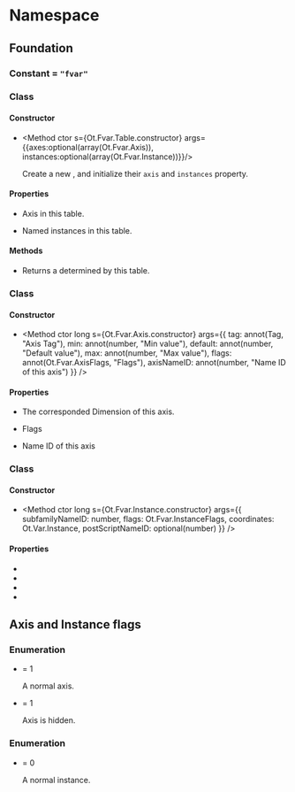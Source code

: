
# Namespace <Decl s={Ot.Fvar}/>

## Foundation

### Constant <Decl s={Ot.Fvar.Tag}/> = `"fvar"`

### Class <Decl s={Ot.Fvar.Table}/>

#### Constructor

* <Method ctor s={Ot.Fvar.Table.constructor} args={{axes:optional(array(Ot.Fvar.Axis)),  instances:optional(array(Ot.Fvar.Instance))}}/>

    Create a new <R s={Ot.Fvar.Table}/>, and initialize their `axis` and `instances` property.

#### Properties

* <Member s={Ot.Fvar.Table.axes} type={array(Ot.Fvar.Axis)} />

    Axis in this table.

* <Member s={Ot.Fvar.Table.instances} type={array(Ot.Fvar.Instnace)} />

    Named instances in this table.

#### Methods

* <Member s={Ot.Fvar.Table.getDesignSpace} returns={Ot.Var.DesignSpace} />

    Returns a <R s={Ot.Var.DesignSpace}/> determined by this table.

### Class <Decl s={Ot.Fvar.Axis}/>

#### Constructor

* <Method ctor long s={Ot.Fvar.Axis.constructor} args={{
    tag: annot(Tag, "Axis Tag"),
    min: annot(number, "Min value"),
    default: annot(number, "Default value"),
    max: annot(number, "Max value"),
    flags: annot(Ot.Fvar.AxisFlags, "Flags"),
    axisNameID: annot(number, "Name ID of this axis")
}} />

#### Properties

* <Member readonly s={Ot.Fvar.Axis.dim} type={Ot.Var.Dim}/>

    The corresponded Dimension of this axis.

* <Member readonly s={Ot.Fvar.Axis.flags} type={Ot.Fvar.AxisFlags}/>

    Flags

* <Member readonly s={Ot.Fvar.Axis.axisNameID} type={number}/>

    Name ID of this axis

### Class <Decl s={Ot.Fvar.Instance}/>

#### Constructor

* <Method ctor long s={Ot.Fvar.Instance.constructor} args={{
    subfamilyNameID: number,
    flags: Ot.Fvar.InstanceFlags,
    coordinates: Ot.Var.Instance,
    postScriptNameID: optional(number)
}} />

#### Properties

 * <Member s={Ot.Fvar.Instance.subfamilyNameID} type={number}/>
 * <Member s={Ot.Fvar.Instance.flags} type={Ot.Fvar.InstanceFlags}/>
 * <Member s={Ot.Fvar.Instance.coordinates} type={Ot.Var.Instance}/>
 * <Member s={Ot.Fvar.Instance.postScriptNameID} type={optional(number)}/>

## Axis and Instance flags

### Enumeration <R s={Ot.Fvar.AxisFlags} />

* <Item s={Ot.Fvar.AxisFlags.Default}/> = 1

    A normal axis.

* <Item s={Ot.Fvar.AxisFlags.Hidden}/> = 1

    Axis is hidden.

### Enumeration <R s={Ot.Fvar.InstanceFlags} />

* <Item s={Ot.Fvar.InstanceFlags.Default}/> = 0

    A normal instance.
